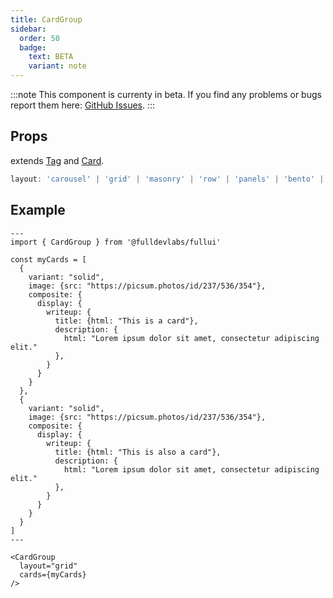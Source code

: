 ```yaml
---
title: CardGroup
sidebar: 
  order: 50
  badge:
    text: BETA
    variant: note
---
```


:::note
This component is currenty in beta.
If you find any problems or bugs report them here: [GitHub Issues](https://github.com/fulldevlabs/fullui/issues).
:::

## Props
extends [Tag](/components/tag) and [Card](/components/card).
```ts
layout: 'carousel' | 'grid' | 'masonry' | 'row' | 'panels' | 'bento' | null | undefined
```

## Example
```astro live
---
import { CardGroup } from '@fulldevlabs/fullui'

const myCards = [
  {
    variant: "solid",
    image: {src: "https://picsum.photos/id/237/536/354"},
    composite: {
      display: {
        writeup: {
          title: {html: "This is a card"},
          description: {
            html: "Lorem ipsum dolor sit amet, consectetur adipiscing elit."
          },
        }
      }
    }
  },
  {
    variant: "solid",
    image: {src: "https://picsum.photos/id/237/536/354"},
    composite: {
      display: {
        writeup: {
          title: {html: "This is also a card"},
          description: {
            html: "Lorem ipsum dolor sit amet, consectetur adipiscing elit."
          },
        }
      }
    }
  }
]
---

<CardGroup
  layout="grid"
  cards={myCards}
/>
```